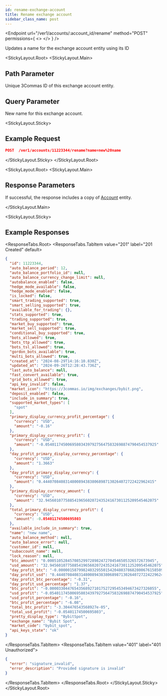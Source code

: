 ```yaml
---
id: rename-exchange-account
title: Rename exchange account
sidebar_class_name: post
---
```



<Endpoint
  url="/ver1/accounts/:account_id/rename"
  method="POST"
  permissions={
    <>
      <Permission title="Permission" description="ACCOUNTS_WRITE" />
      <Permission title="Security" description="SIGNED" />
    </>
  }
/>

Updates a name for the exchange account entity using its ID

<Separator />

<StickyLayout.Root>
<StickyLayout.Main>

## Path Parameter

<ApiParam name='account_id' type='integer' id="account_id" required>
    Unique 3Commas ID of this exchange account entity.
</ApiParam>

## Query Parameter

<ApiParam name='name' type='integer' id="name" required>
    New name for this exchange account.
</ApiParam>
</StickyLayout.Main>

<StickyLayout.Sticky>
## Example Request

```json
POST  /ver1/accounts/11223344/rename?name=new%20name
```
</StickyLayout.Sticky>
</StickyLayout.Root>

<StickyLayout.Root>
<StickyLayout.Main>

## Response Parameters 

If successful, the response includes a copy of [Account](/account/0_account_entity.mdx) entity.

</StickyLayout.Main>


<StickyLayout.Sticky>
## Example Responses

<ResponseTabs.Root>
<ResponseTabs.TabItem value="201" label="201 Created" default>

```json
{
  "id": 11223344,
  "auto_balance_period": 12,
  "auto_balance_portfolio_id": null,
  "auto_balance_currency_change_limit": null,
  "autobalance_enabled": false,
  "hedge_mode_available": false,
  "hedge_mode_enabled": false,
  "is_locked": false,
  "smart_trading_supported": true,
  "smart_selling_supported": true,
  "available_for_trading": {},
  "stats_supported": true,
  "trading_supported": true,
  "market_buy_supported": true,
  "market_sell_supported": true,
  "conditional_buy_supported": true,
  "bots_allowed": true,
  "bots_ttp_allowed": true,
  "bots_tsl_allowed": true,
  "gordon_bots_available": true,
  "multi_bots_allowed": true,
  "created_at": "2024-08-29T14:16:10.830Z",
  "updated_at": "2024-09-26T12:28:43.736Z",
  "last_auto_balance": null,
  "fast_convert_available": true,
  "grid_bots_allowed": true,
  "api_key_invalid": false,
  "market_icon": "https://3commas.io/img/exchanges/bybit.png",
  "deposit_enabled": false,
  "include_in_summary": true,
  "supported_market_types": [
    "spot"
  ],
  "primary_display_currency_profit_percentage": {
    "currency": "USD",
    "amount": "-0.16"
  },
  "primary_display_currency_profit": {
    "currency": "USD",
    "amount": "-0.05401174500695803439792756475832698874790454537925"
  },
  "day_profit_primary_display_currency_percentage": {
    "currency": "USD",
    "amount": "1.3663"
  },
  "day_profit_primary_display_currency": {
    "currency": "USD",
    "amount": "0.44407084083148008943838068987130264072722422962415"
  },
  "primary_display_currency_amount": {
    "currency": "USD",
    "amount": "32.94560107758854196560207243524167301125209545462075"
  },
  "total_primary_display_currency_profit": {
    "currency": "USD",
    "amount": -0.05401174500695803
  },
  "available_include_in_summary": true,
  "name": "new name",
  "auto_balance_method": null,
  "auto_balance_error": null,
  "customer_id": null,
  "subaccount_name": null,
  "lock_reason": null,
  "btc_amount": "0.000510528457085299728982472704546505326572673945",
  "usd_amount": "32.94560107758854196560207243524167301125209545462075",
  "day_profit_btc": "-0.00000158799824032955015420480378682800676158509741104",
  "day_profit_usd": "0.44407084083148008943838068987130264072722422962415",
  "day_profit_btc_percentage": "-0.31",
  "day_profit_usd_percentage": "1.37",
  "btc_profit": "-0.000033044765435689271017527295453494673427326055",
  "usd_profit": "-0.05401174500695803439792756475832698874790454537925",
  "usd_profit_percentage": "-0.16",
  "btc_profit_percentage": "-6.08",
  "total_btc_profit": "-3.304476543568927e-05",
  "total_usd_profit": "-0.05401174500695803",
  "pretty_display_type": "BybitSpot",
  "exchange_name": "Bybit Spot",
  "market_code": "bybit_spot",
  "api_keys_state": "ok"
}
```
</ResponseTabs.TabItem>
<ResponseTabs.TabItem value="401" label="401 Unauthorized">
  
```json
{
  "error": "signature_invalid",
  "error_description": "Provided signature is invalid"
}
```
  </ResponseTabs.TabItem>
    </ResponseTabs.Root>
    </StickyLayout.Sticky>
</StickyLayout.Root>
